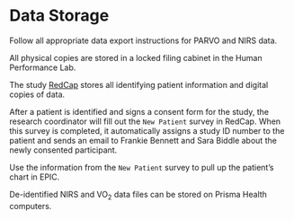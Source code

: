 # Data Storage {#DataStorage}

Follow all appropriate data export instructions for PARVO and NIRS data.

All physical copies are stored in a locked filing cabinet in the Human Performance Lab.

The study [RedCap][RedCapURL] stores all identifying patient information and digital copies of data.

After a patient is identified and signs a consent form for the study, the research coordinator will fill out the `New Patient` survey in RedCap. When this survey is completed, it automatically assigns a study ID number to the patient and sends an email to Frankie Bennett and Sara Biddle about the newly consented participant. 

Use the information from the `New Patient` survey to pull up the patient's chart in EPIC. 

De-identified NIRS and VO~2~ data files can be stored on Prisma Health computers. 





[RedCapURL]:https://redcap.prismahealth.org
